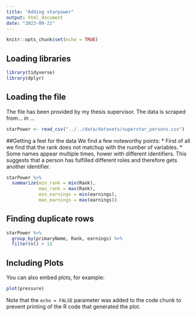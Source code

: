 ```yaml
---
title: "Adding starpower"
output: html_document
date: "2023-09-21"
---
```


```r
knitr::opts_chunk$set(echo = TRUE)
```

## Loading libraries

```r
library(tidyverse)
library(dplyr)
```

## Loading the file
The file has been provided by my thesis supervisor. The data is scraped from... in ...

```r

starPower <- read_csv("../../data/datasets/superstar_persons.csv")

```

##Getting a feel for the data
We find a few noteworthy points:
* First of all we find that the rank does not matchup with the number of variables.
* Some names appear multiple times, hower with different identifiers. This suggests that a person has fulfilled different roles and therefore gets another identifier. 

```r
starPower %>%
  summarize(min_rank = min(Rank),
            max_rank = max(Rank),
            min_earnings = min(earnings),
            max_earnings = max(earnings))
```

## Finding duplicate rows 

```r

starPower %>%
  group_by(primaryName, Rank, earnings) %>%
  filter(n() > 1)

```


## Including Plots

You can also embed plots, for example:

```r
plot(pressure)
```

Note that the `echo = FALSE` parameter was added to the code chunk to prevent printing of the R code that generated the plot.
